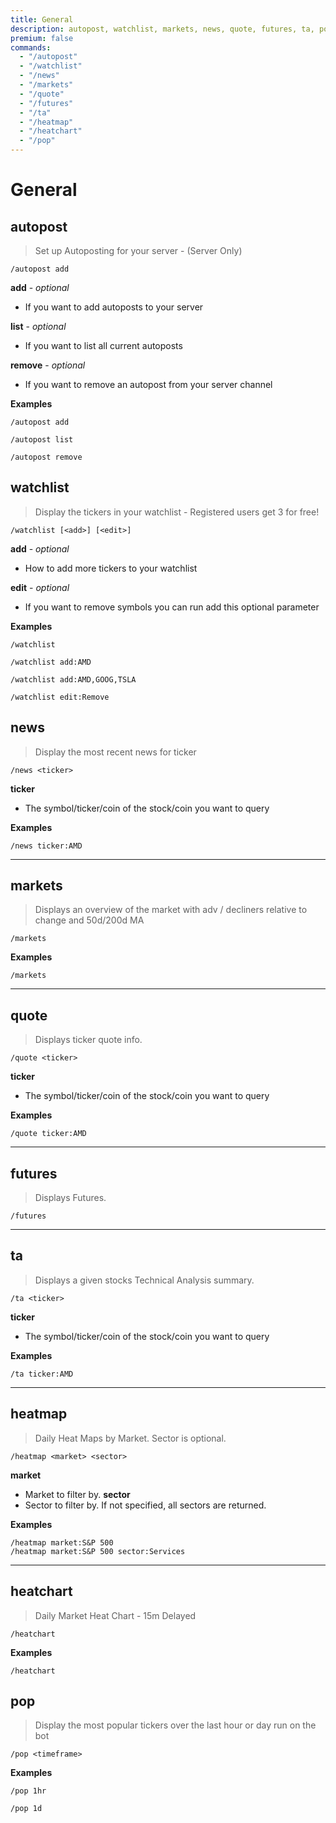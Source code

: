```yaml
---
title: General
description: autopost, watchlist, markets, news, quote, futures, ta, pop
premium: false
commands:
  - "/autopost"
  - "/watchlist"
  - "/news"
  - "/markets"
  - "/quote"
  - "/futures"
  - "/ta"
  - "/heatmap"
  - "/heatchart"
  - "/pop"
---
```


# General

## autopost

> Set up Autoposting for your server - (Server Only)

```format
/autopost add
```

**add** - _optional_
- If you want to add autoposts to your server

**list** - _optional_
- If you want to list all current autoposts

**remove** - _optional_
- If you want to remove an autopost from your server channel

**Examples**

```
/autopost add
```
```
/autopost list
```
```
/autopost remove
```


## watchlist

> Display the tickers in your watchlist - Registered users get 3 for free!

```format
/watchlist [<add>] [<edit>]
```

**add** - _optional_
- How to add more tickers to your watchlist

**edit** - _optional_
- If you want to remove symbols you can run add this optional parameter

**Examples**

```
/watchlist
```
```
/watchlist add:AMD
```
```
/watchlist add:AMD,GOOG,TSLA
```
```
/watchlist edit:Remove
```

## news

> Display the most recent news for ticker

```format
/news <ticker>
```

**ticker**
- The symbol/ticker/coin of the stock/coin you want to query

**Examples**

```
/news ticker:AMD
```

---

## markets

> Displays an overview of the market with adv / decliners relative to change and 50d/200d MA

```format
/markets
```

**Examples**

```
/markets
```

---

## quote

> Displays ticker quote info.

```format
/quote <ticker>
```

**ticker**
- The symbol/ticker/coin of the stock/coin you want to query

**Examples**

```
/quote ticker:AMD
```

---

## futures

> Displays Futures.

```format
/futures
```

---

## ta

> Displays a given stocks Technical Analysis summary.

```format
/ta <ticker>
```

**ticker**
- The symbol/ticker/coin of the stock/coin you want to query

**Examples**

```
/ta ticker:AMD
```

---

## heatmap

> Daily Heat Maps by Market. Sector is optional.

```format
/heatmap <market> <sector>
```

**market**
- Market to filter by.
**sector**
- Sector to filter by. If not specified, all sectors are returned.

**Examples**

```
/heatmap market:S&P 500
/heatmap market:S&P 500 sector:Services
```

---

## heatchart

> Daily Market Heat Chart - 15m Delayed

```format
/heatchart
```

**Examples**

```
/heatchart
```
## pop

> Display the most popular tickers over the last hour or day run on the bot

```format
/pop <timeframe>
```

**Examples**

```
/pop 1hr
```

```
/pop 1d
```
